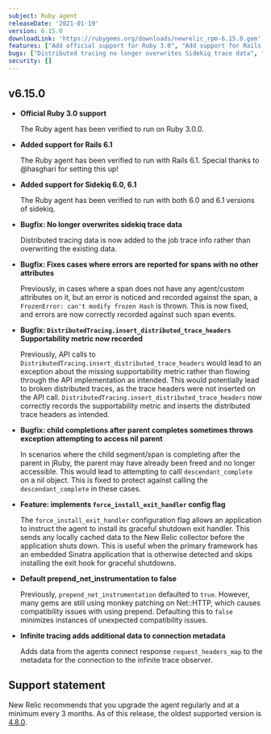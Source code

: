 ```yaml
---
subject: Ruby agent
releaseDate: '2021-01-19'
version: 6.15.0
downloadLink: 'https://rubygems.org/downloads/newrelic_rpm-6.15.0.gem'
features: ["Add official support for Ruby 3.0", "Add support for Rails 6.1", "Add support for Sidekiq 6.0, 6.1", "Add force_install_exit_handler config flag"]
bugs: ["Distributed tracing no longer overwrites Sidekiq trace data", "Errors correctly reported for spans with no other attributes", "'DistributedTracing.insert_distributed_trace_headers' supportability metric now recorded"]
security: []
---
```


## v6.15.0

* **Official Ruby 3.0 support**

  The Ruby agent has been verified to run on Ruby 3.0.0.
* **Added support for Rails 6.1**

  The Ruby agent has been verified to run with Rails 6.1. Special thanks to @hasghari for setting this up!
* **Added support for Sidekiq 6.0, 6.1**

  The Ruby agent has been verified to run with both 6.0 and 6.1 versions of sidekiq.
* **Bugfix: No longer overwrites sidekiq trace data**

  Distributed tracing data is now added to the job trace info rather than overwriting the existing data.
* **Bugfix: Fixes cases where errors are reported for spans with no other attributes**

  Previously, in cases where a span does not have any agent/custom attributes on it, but an error is noticed and recorded against the span, a `FrozenError: can't modify frozen Hash` is thrown. This is now fixed, and errors are now correctly recorded against such span events.
* **Bugfix: `DistributedTracing.insert_distributed_trace_headers` Supportability metric now recorded**

  Previously, API calls to `DistributedTracing.insert_distributed_trace_headers` would lead to an exception about the missing supportability metric rather than flowing through the API implementation as intended. This would potentially lead to broken distributed traces, as the trace headers were not inserted on the API call. `DistributedTracing.insert_distributed_trace_headers` now correctly records the supportability metric and inserts the distributed trace headers as intended.
* **Bugfix: child completions after parent completes sometimes throws exception attempting to access nil parent**

  In scenarios where the child segment/span is completing after the parent in jRuby, the parent may have already been freed and no longer accessible. This would lead to attempting to calll `descendant_complete` on a nil object. This is fixed to protect against calling the `descendant_complete` in these cases.
* **Feature: implements `force_install_exit_handler` config flag**

  The `force_install_exit_handler` configuration flag allows an application to instruct the agent to install its graceful shutdown exit handler. This sends any locally cached data to the New Relic collector before the application shuts down. This is useful when the primary framework has an embedded Sinatra application that is otherwise detected and skips installing the exit hook for graceful shutdowns.
* **Default prepend_net_instrumentation to false**

  Previously, `prepend_net_instrumentation` defaulted to `true`. However, many gems are still using monkey patching on Net::HTTP, which causes compatibility issues with using prepend. Defaulting this to `false` minimizes instances of unexpected compatibility issues.
* **Infinite tracing adds additional data to connection metadata**

  Adds data from the agents connect response `request_headers_map` to the metadata for the connection to the infinite trace observer.

## Support statement

New Relic recommends that you upgrade the agent regularly and at a minimum every 3 months. As of this release, the oldest supported version is [4.8.0](https://docs.newrelic.com/docs/release-notes/agent-release-notes/ruby-release-notes/ruby-agent-480341).
